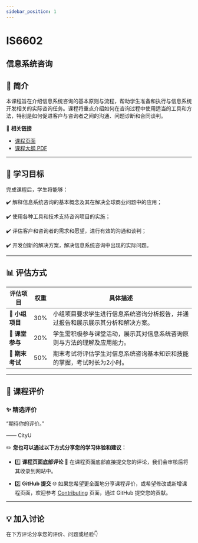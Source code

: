 ```yaml
---
sidebar_position: 1
---
```


# IS6602
## 信息系统咨询

## **📘 简介**
本课程旨在介绍信息系统咨询的基本原则与流程，帮助学生准备和执行与信息系统开发相关的实际咨询任务。课程将重点介绍如何在咨询过程中使用适当的工具和方法，特别是如何促进客户与咨询者之间的沟通、问题诊断和合同谈判。

🔗 **相关链接**
- [课程页面](https://www.cityu.edu.hk/catalogue/pg/202425/course/IS6602.htm)
- [课程大纲 PDF](https://www.cityu.edu.hk/catalogue/pg/202425/course/IS6602.pdf)

---

## **🎯 学习目标**

完成课程后，学生将能够：

✔️ 解释信息系统咨询的基本概念及其在解决全球商业问题中的应用；

✔️ 使用各种工具和技术支持咨询项目的实施；

✔️ 评估客户和咨询者的需求和愿望，进行有效的沟通和谈判；

✔️ 开发创新的解决方案，解决信息系统咨询中出现的实际问题。

---

## **📊 评估方式**

| **评估项目**          | **权重** | **具体描述**                                                                                       |
|----------------------|---------|---------------------------------------------------------------------------------------------------|
| **📄 小组项目**       | 30%     | 小组项目要求学生进行信息系统咨询分析报告，并通过报告和展示展示其分析和解决方案。                 |
| **📄 课堂参与**       | 20%     | 学生需积极参与课堂活动，展示其对信息系统咨询原则与方法的理解及应用能力。                       |
| **📝 期末考试**       | 50%     | 期末考试将评估学生对信息系统咨询基本知识和技能的掌握，考试时长为2小时。                         |

---

## **💬 课程评价**

### ✨ **精选评价**
<div className={commentStyles.commentBox}>
    <p className={commentStyles.commentText}>
        “期待你的评价。”
    </p>
    <p className={commentStyles.commentAuthor}>—— CityU</p>
</div>

✏️ **您也可以通过以下方式分享您的学习体验和建议：**

- 1️⃣ **课程页面底部评论**
💬 在课程页面底部直接提交您的评论，我们会审核后将其收录到网站中。

- 2️⃣ **GitHub 提交**
🌐 如果您希望更全面地分享课程评价，或希望修改或新增课程页面，欢迎参考 [Contributing](https://penjc.github.io/CityU/contributing) 页面，通过 GitHub 提交您的贡献。


---

## **💡 加入讨论**

在下方评论分享您的评价、问题或经验👇
<Utterances />
